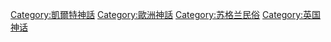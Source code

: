 [[Category:凱爾特神話|Category:凱爾特神話]]
[[Category:歐洲神話|Category:歐洲神話]]
[[Category:苏格兰民俗|Category:苏格兰民俗]]
[[Category:英国神话|Category:英国神话]]